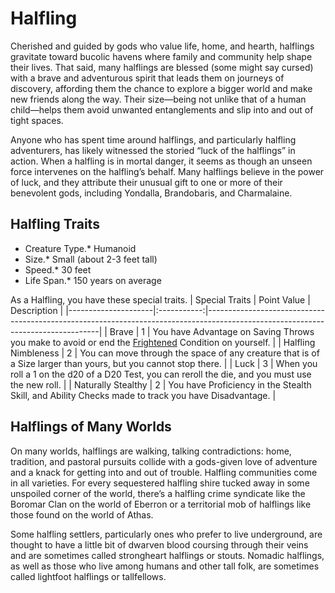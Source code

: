 = Halfling =
Cherished and guided by gods who value life, home, and hearth, halflings gravitate toward bucolic havens where family and community help shape their lives. That said, many halflings are blessed (some might say cursed) with a brave and adventurous spirit that leads them on journeys of discovery, affording them the chance to explore a bigger world and make new friends along the way. Their size—being not unlike that of a human child—helps them avoid unwanted entanglements and slip into and out of tight spaces.

Anyone who has spent time around halflings, and particularly halfling adventurers, has likely witnessed the storied “luck of the halflings” in action. When a halfling is in mortal danger, it seems as though an unseen force intervenes on the halfling’s behalf. Many halflings believe in the power of luck, and they attribute their unusual gift to one or more of their benevolent gods, including Yondalla, Brandobaris, and Charmalaine.

== Halfling Traits ==
*Creature Type.* Humanoid<br>
*Size.* Small (about 2-3 feet tall)<br>
*Speed.* 30 feet<br>
*Life Span.* 150 years on average<br>

As a Halfling, you have these special traits.
| Special Traits      | Point Value | Description                                                                                                                     |
|---------------------|:-----------:|---------------------------------------------------------------------------------------------------------------------------------|
| Brave               |      1      | You have Advantage on Saving Throws you make to avoid or end the [[../Conditions#Frightened|Frightened]] Condition on yourself. |
| Halfling Nimbleness |      2      | You can move through the space of any creature that is of a Size larger than yours, but you cannot stop there.                  |
| Luck                |      3      | When you roll a 1 on the d20 of a D20 Test, you can reroll the die, and you must use the new roll.                              |
| Naturally Stealthy  |      2      | You have Proficiency in the Stealth Skill, and Ability Checks made to track you have Disadvantage.                              |

== Halflings of Many Worlds ==
On many worlds, halflings are walking, talking contradictions: home, tradition, and pastoral pursuits collide with a gods-given love of adventure and a knack for getting into and out of trouble. Halfling communities come in all varieties. For every sequestered halfling shire tucked away in some unspoiled corner of the world, there’s a halfling crime syndicate like the Boromar Clan on the world of Eberron or a territorial mob of halflings like those found on the world of Athas.

Some halfling settlers, particularly ones who prefer to live underground, are thought to have a little bit of dwarven blood coursing through their veins and are sometimes called strongheart halflings or stouts. Nomadic halflings, as well as those who live among humans and other tall folk, are sometimes called lightfoot halflings or tallfellows.
